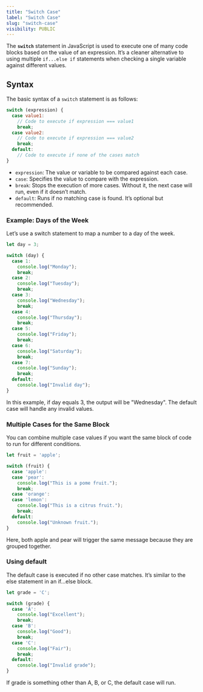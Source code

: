 ```yaml
---
title: "Switch Case"
label: "Switch Case"
slug: "switch-case"
visibility: PUBLIC
---
```

The **`switch`** statement in JavaScript is used to execute one of many code blocks based on the value of an expression. It’s a cleaner alternative to using multiple `if...else if` statements when checking a single variable against different values.

## Syntax

The basic syntax of a `switch` statement is as follows:

```js
switch (expression) {
  case value1:
    // Code to execute if expression === value1
    break;
  case value2:
    // Code to execute if expression === value2
    break;
  default:
    // Code to execute if none of the cases match
}
```
* `expression`: The value or variable to be compared against each case.
* `case`: Specifies the value to compare with the expression.
* `break`: Stops the execution of more cases. Without it, the next case will run, even if it doesn’t match.
* `default`: Runs if no matching case is found. It’s optional but recommended.

### Example: Days of the Week
Let’s use a switch statement to map a number to a day of the week.

```js
let day = 3;

switch (day) {
  case 1:
    console.log("Monday");
    break;
  case 2:
    console.log("Tuesday");
    break;
  case 3:
    console.log("Wednesday");
    break;
  case 4:
    console.log("Thursday");
    break;
  case 5:
    console.log("Friday");
    break;
  case 6:
    console.log("Saturday");
    break;
  case 7:
    console.log("Sunday");
    break;
  default:
    console.log("Invalid day");
}
```

In this example, if day equals 3, the output will be "Wednesday". The default case will handle any invalid values.

### Multiple Cases for the Same Block
You can combine multiple case values if you want the same block of code to run for different conditions.

```js
let fruit = 'apple';

switch (fruit) {
  case 'apple':
  case 'pear':
    console.log("This is a pome fruit.");
    break;
  case 'orange':
  case 'lemon':
    console.log("This is a citrus fruit.");
    break;
  default:
    console.log("Unknown fruit.");
}
```

Here, both apple and pear will trigger the same message because they are grouped together.

### Using default
The default case is executed if no other case matches. It’s similar to the else statement in an if...else block.

```js
let grade = 'C';

switch (grade) {
  case 'A':
    console.log("Excellent");
    break;
  case 'B':
    console.log("Good");
    break;
  case 'C':
    console.log("Fair");
    break;
  default:
    console.log("Invalid grade");
}
```
If grade is something other than A, B, or C, the default case will run.